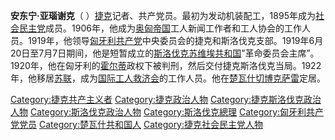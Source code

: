 '''安东宁·亚瑙谢克'''（{{lang-cz|Antonín Janoušek}}  {{bd|1877年|8月22日|1941年|3月30日}}）[[捷克|捷克]]记者、共产党员。最初为发动机装配工，1895年成为[[捷克社会民主党|社会民主党]]成员。1906年，他成为[[奥匈帝国|奥匈帝国]]工人新闻工作者和工人协会的工作人员。1919年，他领导[[匈牙利共产党|匈牙利共产党]]中央委员会的捷克和斯洛伐克支部。1919年6月20日至7月7日期间，他是短暂成立的[[斯洛伐克苏维埃共和国|斯洛伐克苏维埃共和国]]”革命委员会主席”。 1920年，他在匈牙利的[[霍尔蒂|霍尔蒂]]政权下被判刑，然后交付捷克斯洛伐克当局。1922年，他移居[[苏联|苏联]]，成为[[国际工人救济会|国际工人救济会]]的工作人员。他在[[楚瓦什|楚瓦什]][[切博克萨雷|切博克萨雷]]定居。

[[Category:捷克共产主义者|Category:捷克共产主义者]]
[[Category:捷克政治人物|Category:捷克政治人物]]
[[Category:捷克斯洛伐克政治人物|Category:捷克斯洛伐克政治人物]]
[[Category:斯洛伐克政治人物|Category:斯洛伐克政治人物]]
[[Category:斯洛伐克總理|Category:斯洛伐克總理]]
[[Category:匈牙利共产党党员|Category:匈牙利共产党党员]]
[[Category:楚瓦什共和国人|Category:楚瓦什共和国人]]
[[Category:捷克社会民主党人物|Category:捷克社会民主党人物]]